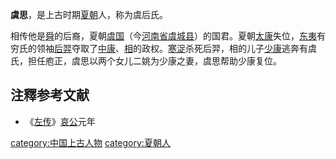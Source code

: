 '''虞思'''，是上古时期[[夏朝|夏朝]]人，称为虞后氏。

相传他是[[舜|舜]]的后裔，夏朝[[虞国|虞国]]（今[[河南省|河南省]][[虞城县|虞城县]]）的国君。夏朝[[太康_(夏朝)|太康]]失位，[[东夷|东夷]]有穷氏的领袖[[后羿_(夏朝)|后羿]]夺取了[[中康|中康]]、[[相_(夏朝)|相]]的政权。[[寒浞|寒浞]]杀死后羿，相的儿子[[少康_(夏)|少康]]逃奔有虞氏，担任庖正，虞思以两个女儿二姚为少康之妻，虞思帮助少康复位。

== 注釋参考文献 ==
*《[[左传|左传]]》[[鲁哀公|哀公]]元年

[[category:中国上古人物|category:中国上古人物]]
[[category:夏朝人|category:夏朝人]]